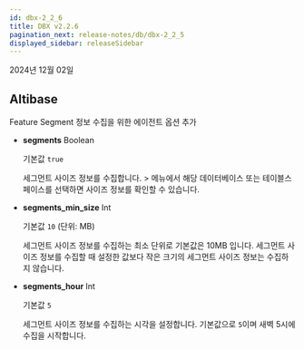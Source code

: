 ```yaml
---
id: dbx-2_2_6
title: DBX v2.2.6
pagination_next: release-notes/db/dbx-2_2_5
displayed_sidebar: releaseSidebar
---
```


2024년 12월 02일

## Altibase

<Status priority='1'>Feature</Status> Segment 정보 수집을 위한 에이전트 옵션 추가

- **segments** <span class='type'>Boolean</span>

  기본값 `true` 

  세그먼트 사이즈 정보를 수집합니다. <Cmdname sid="side_reportStat" className="uitext" /> &gt; <Cmdname sid="side_tableSpace" className="uitext" /> 메뉴에서 해당 데이터베이스 또는 테이블스페이스를 선택하면 사이즈 정보를 확인할 수 있습니다.

- **segments_min_size** <span class='type'>Int</span>

  기본값 `10` (단위: MB)

  세그먼트 사이즈 정보를 수집하는 최소 단위로 기본값은 10MB 입니다. 세그먼트 사이즈 정보를 수집할 때 설정한 값보다 작은 크기의 세그먼트 사이즈 정보는 수집하지 않습니다.

- **segments_hour** <span class='type'>Int</span>

  기본값 `5`

  세그먼트 사이즈 정보를 수집하는 시각을 설정합니다. 기본값으로 `5`이며 새벽 5시에 수집을 시작합니다.